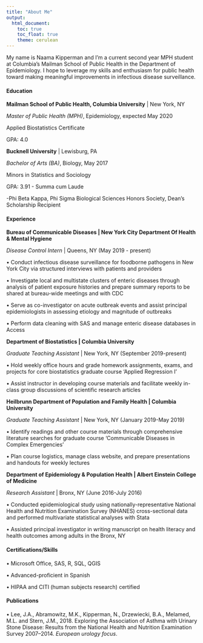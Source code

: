 ```yaml
---
title: "About Me"
output: 
  html_document:
    toc: true
    toc_float: true
    theme: cerulean
---
```


My name is Naama Kipperman and I'm a current second year MPH student at Columbia's Mailman School of Public Health in the Department of Epidemiology. I hope to leverage my skills and enthusiasm for public health toward making meaningful improvements in infectious disease surveillance. 

#### **Education**

**Mailman School of Public Health, Columbia University** | New York, NY

*Master of Public Health (MPH)*, Epidemiology, expected May 2020

Applied Biostatistics Certificate

GPA: 4.0

**Bucknell University** | Lewisburg, PA

*Bachelor of Arts (BA)*, Biology, May 2017

Minors in Statistics and Sociology

GPA: 3.91 - Summa cum Laude

-Phi Beta Kappa, Phi Sigma Biological Sciences Honors Society, Dean’s Scholarship Recipient

#### **Experience**

**Bureau of Communicable Diseases | New York City Department Of Health & Mental Hygiene**

*Disease Control Intern* | Queens, NY  (May 2019 - present)
	
•	Conduct infectious disease surveillance for foodborne pathogens in New York City via structured interviews with patients and providers

•	Investigate local and multistate clusters of enteric diseases through analysis of patient exposure histories and prepare summary reports to be shared at bureau-wide meetings and with CDC 

•	Serve as co-investigator on acute outbreak events and assist principal epidemiologists in assessing etiology and magnitude of outbreaks 

•	Perform data cleaning with SAS and manage enteric disease databases in Access 


**Department of Biostatistics | Columbia University**

*Graduate Teaching Assistant* | New York, NY (September 2019-present)

•	Hold weekly office hours and grade homework assignments, exams, and projects for core biostatistics graduate course ‘Applied Regression I’

•	Assist instructor in developing course materials and facilitate weekly in-class group discussions of scientific research articles 


**Heilbrunn Department of Population and Family Health | Columbia University**

*Graduate Teaching Assistant*  | New York, NY   (January 2019-May 2019)

•	Identify readings and other course materials through comprehensive literature searches for graduate course ‘Communicable Diseases in Complex Emergencies’

•	Plan course logistics, manage class website, and prepare presentations and handouts for weekly lectures


**Department of Epidemiology & Population Health | Albert Einstein College of Medicine**

*Research Assistant* | Bronx, NY (June 2016-July 2016)


• Conducted epidemiological study using nationally-representative National Health and Nutrition Examination Survey (NHANES) cross-sectional data and performed multivariate statistical analyses with Stata

• Assisted principal investigator in writing manuscript on health literacy and health outcomes among adults in the Bronx, NY

#### **Certifications/Skills**
• Microsoft Office, SAS, R, SQL, QGIS

• Advanced-proficient in Spanish

• HIPAA and CITI (human subjects research) certified

#### **Publications**

• Lee, J.A., Abramowitz, M.K., Kipperman, N., Drzewiecki, B.A., Melamed, M.L. and Stern, J.M., 2018. Exploring the Association of Asthma with Urinary Stone Disease: Results from the National Health and Nutrition Examination Survey 2007–2014. *European urology focus*.



